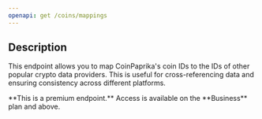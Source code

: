 ```yaml
---
openapi: get /coins/mappings
---
```


## Description

This endpoint allows you to map CoinPaprika's coin IDs to the IDs of other popular crypto data providers. This is useful for cross-referencing data and ensuring consistency across different platforms.

<Note>
  **This is a premium endpoint.** Access is available on the **Business** plan and above.
</Note>